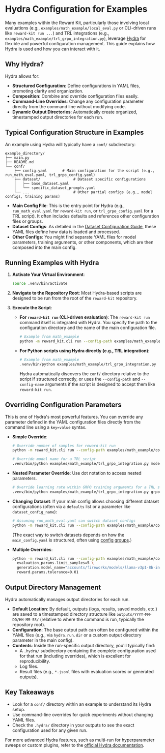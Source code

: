 # Hydra Configuration for Examples

Many examples within the Reward Kit, particularly those involving local evaluations (e.g., `examples/math_example/local_eval.py` or CLI-driven runs like `reward-kit run ...`) and TRL integrations (e.g., `examples/math_example/trl_grpo_integration.py`), leverage [Hydra](https://hydra.cc/) for flexible and powerful configuration management. This guide explains how Hydra is used and how you can interact with it.

## Why Hydra?

Hydra allows for:

*   **Structured Configuration**: Define configurations in YAML files, promoting clarity and organization.
*   **Composition**: Combine and override configuration files easily.
*   **Command-Line Overrides**: Change any configuration parameter directly from the command line without modifying code.
*   **Dynamic Output Directories**: Automatically create organized, timestamped output directories for each run.

## Typical Configuration Structure in Examples

An example using Hydra will typically have a `conf/` subdirectory:

```
example_directory/
├── main.py
├── README.md
└── conf/
    ├── config.yaml       # Main configuration for the script (e.g., run_math_eval.yaml, trl_grpo_config.yaml)
    ├── dataset/               # Dataset specific configurations
    │   ├── base_dataset.yaml
    │   └── specific_dataset_prompts.yaml
    └── ...                    # Other partial configs (e.g., model configs, training params)
```

*   **Main Config File**: This is the entry point for Hydra (e.g., `run_math_eval.yaml` for `reward-kit run`, or `trl_grpo_config.yaml` for a TRL script). It often includes defaults and references other configuration files or groups.
*   **Dataset Configs**: As detailed in the [Dataset Configuration Guide](../dataset_configuration_guide.md), these YAML files define how data is loaded and processed.
*   **Other Configs**: You might find separate YAML files for model parameters, training arguments, or other components, which are then composed into the main config.

## Running Examples with Hydra

1.  **Activate Your Virtual Environment**:
    ```bash
    source .venv/bin/activate
    ```

2.  **Navigate to the Repository Root**: Most Hydra-based scripts are designed to be run from the root of the `reward-kit` repository.

3.  **Execute the Script**:
    *   **For `reward-kit run` (CLI-driven evaluation)**:
        The `reward-kit run` command itself is integrated with Hydra. You specify the path to the configuration directory and the name of the main configuration file.
        ```bash
        # Example from math_example
        python -m reward_kit.cli run --config-path examples/math_example/conf --config-name run_math_eval.yaml
        ```
    *   **For Python scripts using Hydra directly (e.g., TRL integration)**:
        ```bash
        # Example from math_example
        .venv/bin/python examples/math_example/trl_grpo_integration.py
        ```
        Hydra automatically discovers the `conf/` directory relative to the script if structured correctly, or uses the `--config-path` and `--config-name` arguments if the script is designed to accept them like `reward-kit run`.

## Overriding Configuration Parameters

This is one of Hydra's most powerful features. You can override any parameter defined in the YAML configuration files directly from the command line using a `key=value` syntax.

*   **Simple Override**:
    ```bash
    # Override number of samples for reward-kit run
    python -m reward_kit.cli run --config-path examples/math_example/conf --config-name run_math_eval.yaml evaluation_params.limit_samples=10

    # Override model name for a TRL script
    .venv/bin/python examples/math_example/trl_grpo_integration.py model_name=mistralai/Mistral-7B-Instruct-v0.2
    ```

*   **Nested Parameter Override**: Use dot notation to access nested parameters.
    ```bash
    # Override learning rate within GRPO training arguments for a TRL script
    .venv/bin/python examples/math_example/trl_grpo_integration.py grpo.learning_rate=5e-5 grpo.num_train_epochs=3
    ```

*   **Changing Dataset**:
    If your main config allows choosing different dataset configurations (often via a `defaults` list or a parameter like `dataset_config_name`):
    ```bash
    # Assuming run_math_eval.yaml can switch dataset configs
    python -m reward_kit.cli run --config-path examples/math_example/conf --config-name run_math_eval.yaml dataset=my_custom_dataset_prompts
    ```
    (The exact way to switch datasets depends on how the `main_config.yaml` is structured, often using [config groups](https://hydra.cc/docs/patterns/select_between_config_groups/).)

*   **Multiple Overrides**:
    ```bash
    python -m reward_kit.cli run --config-path examples/math_example/conf --config-name run_math_eval.yaml \
      evaluation_params.limit_samples=5 \
      generation.model_name="accounts/fireworks/models/llama-v3p1-8b-instruct" \
      reward.params.tolerance=0.01
    ```

## Output Directory Management

Hydra automatically manages output directories for each run.

*   **Default Location**: By default, outputs (logs, results, saved models, etc.) are saved to a timestamped directory structure like `outputs/YYYY-MM-DD/HH-MM-SS/` (relative to where the command is run, typically the repository root).
*   **Configuration**: The base output path can often be configured within the YAML files (e.g., via `hydra.run.dir` or a custom output directory parameter in the main config).
*   **Contents**: Inside the run-specific output directory, you'll typically find:
    *   A `.hydra/` subdirectory containing the complete configuration used for that run (including overrides), which is excellent for reproducibility.
    *   Log files.
    *   Result files (e.g., `*.jsonl` files with evaluation scores or generated outputs).

## Key Takeaways

*   Look for a `conf/` directory within an example to understand its Hydra setup.
*   Use command-line overrides for quick experiments without changing YAML files.
*   Check the `.hydra/` directory in your outputs to see the exact configuration used for any given run.

For more advanced Hydra features, such as multi-run for hyperparameter sweeps or custom plugins, refer to the [official Hydra documentation](https://hydra.cc/).
